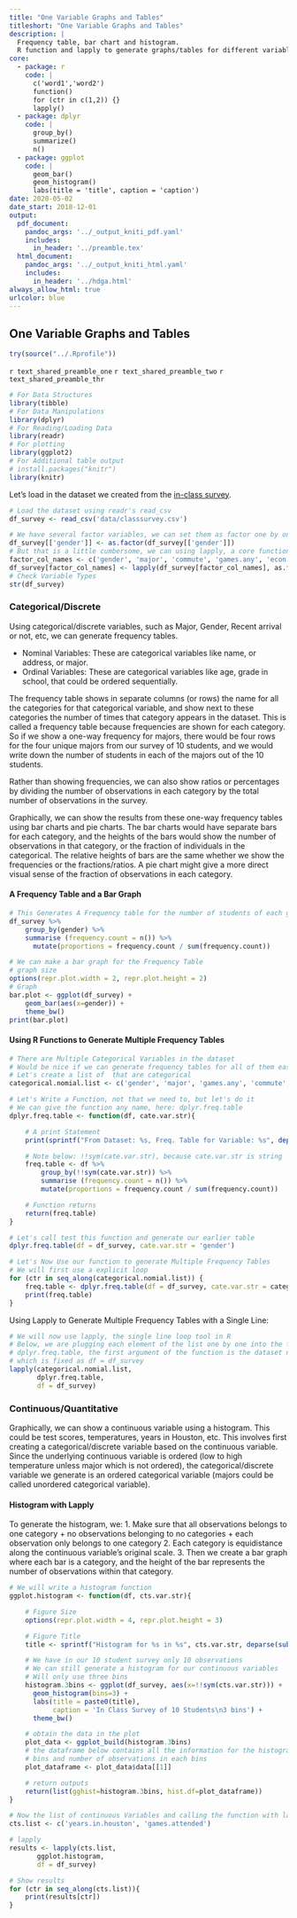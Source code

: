 ```yaml
---
title: "One Variable Graphs and Tables"
titleshort: "One Variable Graphs and Tables"
description: |
  Frequency table, bar chart and histogram.
  R function and lapply to generate graphs/tables for different variables.
core:
  - package: r
    code: |
      c('word1','word2')
      function()
      for (ctr in c(1,2)) {}
      lapply()
  - package: dplyr
    code: |
      group_by()
      summarize()
      n()
  - package: ggplot
    code: |
      geom_bar()
      geom_histogram()
      labs(title = 'title', caption = 'caption')
date: 2020-05-02
date_start: 2018-12-01
output:
  pdf_document:
    pandoc_args: '../_output_kniti_pdf.yaml'
    includes:
      in_header: '../preamble.tex'
  html_document:
    pandoc_args: '../_output_kniti_html.yaml'
    includes:
      in_header: '../hdga.html'
always_allow_html: true
urlcolor: blue
---
```


## One Variable Graphs and Tables

```r
try(source("../.Rprofile"))
```

`r text_shared_preamble_one`
`r text_shared_preamble_two`
`r text_shared_preamble_thr`

```r
# For Data Structures
library(tibble)
# For Data Manipulations
library(dplyr)
# For Reading/Loading Data
library(readr)
# For plotting
library(ggplot2)
# For Additional table output
# install.packages("knitr")
library(knitr)
```

Let's load in the dataset we created from the [in-class survey](https://fanwangecon.github.io/Stat4Econ/survey/htmlpdfr/classsurvey.html).

```r
# Load the dataset using readr's read_csv
df_survey <- read_csv('data/classsurvey.csv')
```

```r
# We have several factor variables, we can set them as factor one by one
df_survey[['gender']] <- as.factor(df_survey[['gender']])
# But that is a little cumbersome, we can using lapply, a core function in r to do this for all factors
factor_col_names <- c('gender', 'major', 'commute', 'games.any', 'econ')
df_survey[factor_col_names] <- lapply(df_survey[factor_col_names], as.factor)
# Check Variable Types
str(df_survey)
```

### Categorical/Discrete

Using categorical/discrete variables, such as Major, Gender, Recent arrival or not, etc, we can generate frequency tables.

- Nominal Variables: These are categorical variables like name, or address, or major.
- Ordinal Variables: These are categorical variables like age, grade in school, that could be ordered sequentially.

The frequency table shows in separate columns (or rows) the name for all the categories for that categorical variable, and show next to these categories the number of times that category appears in the dataset. This is called a frequency table because frequencies are shown for each category. So if we show a one-way frequency for majors, there would be four rows for the four unique majors from our survey of 10 students, and we would write down the number of students in each of the majors out of the 10 students.

Rather than showing frequencies, we can also show ratios or percentages by dividing the number of observations in each category by the total number of observations in the survey.

Graphically, we can show the results from these one-way frequency tables using bar charts and pie charts. The bar charts would have separate bars for each category, and the heights of the bars would show the number of observations in that category, or the fraction of individuals in the categorical. The relative heights of bars are the same whether we show the frequencies or the fractions/ratios. A pie chart might give a more direct visual sense of the fraction of observations in each category.

#### A Frequency Table and a Bar Graph

```r
# This Generates A Frequency table for the number of students of each gender
df_survey %>%
    group_by(gender) %>%
    summarise (frequency.count = n()) %>%
      mutate(proportions = frequency.count / sum(frequency.count))
```

```r
# We can make a bar graph for the Frequency Table
# graph size
options(repr.plot.width = 2, repr.plot.height = 2)
# Graph
bar.plot <- ggplot(df_survey) +
    geom_bar(aes(x=gender)) +
    theme_bw()
print(bar.plot)
```

#### Using R Functions to Generate Multiple Frequency Tables

```r
# There are Multiple Categorical Variables in the dataset
# Would be nice if we can generate frequency tables for all of them easily
# Let's create a list of  that are categorical
categorical.nomial.list <- c('gender', 'major', 'games.any', 'commute', 'econ')
```

```r
# Let's Write a Function, not that we need to, but let's do it
# We can give the function any name, here: dplyr.freq.table
dplyr.freq.table <- function(df, cate.var.str){

    # A print Statement
    print(sprintf("From Dataset: %s, Freq. Table for Variable: %s", deparse(substitute(df)), cate.var.str))

    # Note below: !!sym(cate.var.str), because cate.var.str is string
    freq.table <- df %>%
        group_by(!!sym(cate.var.str)) %>%
        summarise (frequency.count = n()) %>%
        mutate(proportions = frequency.count / sum(frequency.count))

    # Function returns
    return(freq.table)
}

# Let's call test this function and generate our earlier table
dplyr.freq.table(df = df_survey, cate.var.str = 'gender')
```

```r
# Let's Now Use our function to generate Multiple Frequency Tables
# We will first use a explicit loop
for (ctr in seq_along(categorical.nomial.list)) {
    freq.table <- dplyr.freq.table(df = df_survey, cate.var.str = categorical.nomial.list[ctr])
    print(freq.table)
}
```

Using Lapply to Generate Multiple Frequency Tables with a Single Line:

```r
# We will now use lapply, the single line loop tool in R
# Below, we are plugging each element of the list one by one into the function
# dplyr.freq.table, the first argument of the function is the dataset name
# which is fixed as df = df_survey
lapply(categorical.nomial.list,
       dplyr.freq.table,
       df = df_survey)
```

### Continuous/Quantitative

Graphically, we can show a continuous variable using a histogram. This could be test scores, temperatures, years in Houston, etc. This involves first creating a categorical/discrete variable based on the continuous variable. Since the underlying continuous variable is ordered (low to high temperature unless major which is not ordered), the categorical/discrete variable we generate is an ordered categorical variable (majors could be called unordered categorical variable).

#### Histogram with Lapply

To generate the histogram, we:
1. Make sure that all observations belongs to one category
    + no observations belonging to no categories
    + each observation only belongs to one category
2. Each category is equidistance along the continuous variable's original scale.
3. Then we create a bar graph where each bar is a category, and the height of the bar represents the number of observations within that category.

```r
# We will write a histogram function
ggplot.histogram <- function(df, cts.var.str){

    # Figure Size
    options(repr.plot.width = 4, repr.plot.height = 3)

    # Figure Title
    title <- sprintf("Histogram for %s in %s", cts.var.str, deparse(substitute(df)))

    # We have in our 10 student survey only 10 observations
    # We can still generate a histogram for our continuous variables
    # Will only use three bins
    histogram.3bins <- ggplot(df_survey, aes(x=!!sym(cts.var.str))) +
      geom_histogram(bins=3) +
      labs(title = paste0(title),
           caption = 'In Class Survey of 10 Students\n3 bins') +
      theme_bw()

    # obtain the data in the plot
    plot_data <- ggplot_build(histogram.3bins)
    # the dataframe below contains all the information for the histogram
    # bins and number of observations in each bins
    plot_dataframe <- plot_data$data[[1]]

    # return outputs
    return(list(gghist=histogram.3bins, hist.df=plot_dataframe))
}
```

```r
# Now the list of continuous Variables and calling the function with lapply
cts.list <- c('years.in.houston', 'games.attended')

# lapply
results <- lapply(cts.list,
       ggplot.histogram,
       df = df_survey)

# Show results
for (ctr in seq_along(cts.list)){
    print(results[ctr])
}

```
